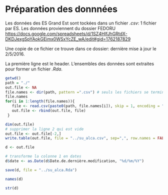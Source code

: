 Préparation des donnnées
========================================================

Les données des ES Grand Est sont tockées dans un fichier *.csv*: 1 fichier par ES. Les données proviennent du dossier FEDORU [https://docs.google.com/spreadsheets/d/1SZ4HIfJhGRtdX-DKDJexgSpYAokGEimx0WSxYcZE_wA/edit#gid=1762187829](https://docs.google.com/spreadsheets/d/1SZ4HIfJhGRtdX-DKDJexgSpYAokGEimx0WSxYcZE_wA/edit#gid=1762187829)

Une copie de ce fichier ce trouve dans ce dossier: dernière mise à jour le 2/5/2016.

La première ligne est le header. L'ensembles des données sont extraites pour former un fichier *.Rda*.

```r
getwd()
path = "./"
out.file <- NA
file.names <- dir(path, pattern =".csv") # seuls les fichiers se terminant par csv sont lus
file.names
for(i in 1:length(file.names)){
   file <- read.csv(paste0(path, file.names[i]), skip = 1, encoding = "UTF-8") # 
   out.file <- rbind(out.file, file)
 }

dim(out.file)
# supprimer la ligne 2 qui est vide
out.file <- out.file[-2,]
write.table(out.file, file = "../su_alca.csv", sep=",", row.names = FALSE, qmethod = "double") # , fileEncoding = "utf-8"

d <- out.file

# transforme la colonne 1 en dates
d$date <- as.Date(d$Date.de.dernière.modification, "%d/%m/%Y")

save(d, file = "../su_alca.Rda")

names(d)

str(d)  

```
          

